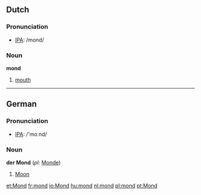 ==Dutch==
===Pronunciation===
*[[w:IPA|IPA]]: /mond/
===Noun===

'''mond''' {{m}}

#[[mouth]]

----

==German==
===Pronunciation===
*[[w:IPA|IPA]]: /'moːnd/
===Noun===
'''der Mond''' (''pl:'' [[Monde]])

#[[Moon]]

[[et:Mond]]
[[fr:mond]]
[[io:Mond]]
[[hu:mond]]
[[nl:mond]]
[[pl:mond]]
[[pt:Mond]]